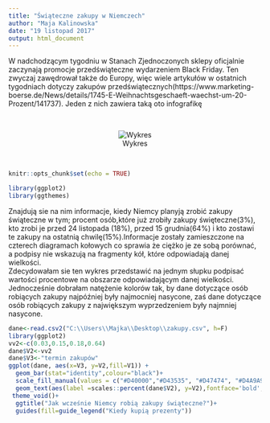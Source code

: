 ---
title: "Świąteczne zakupy w Niemczech"
author: "Maja Kalinowska"
date: "19 listopad 2017"
output: html_document
---
W nadchodzącym tygodniu w Stanach Zjednoczonych sklepy oficjalnie zaczynają promocje przedświąteczne wydarzeniem Black Friday. Ten zwyczaj zawędrował także do Europy, więc wiele artykułów w ostatnich tygodniach dotyczy zakupów przedświątecznych(https://www.marketing-boerse.de/News/details/1745-E-Weihnachtsgeschaeft-waechst-um-20-Prozent/141737). Jeden z nich zawiera taką oto infografikę

<br />
 
 <center>
 ![Wykres](wykres2.png)
 </center>
 <br />

```{r setup, include=FALSE}
knitr::opts_chunk$set(echo = TRUE)
```



```{r cars,message=FALSE, cache=FALSE,warning=FALSE}
library(ggplot2)
library(ggthemes)

```


Znajdują sie na nim informacje, kiedy Niemcy planyją zrobić zakupy świąteczne w tym; procent osób,które już zrobiły zakupy święteczne(3%), kto zrobi je przed 24 listopada (18%), przed 15 grudnia(64%) i kto zostawi te zakupy na ostatnią chwilę(15%).Informacje zostały zamieszczone na czterech diagramach kołowych co sprawia że ciężko je ze sobą porównać, a podpisy nie wskazują na fragmenty kół, które odpowiadają danej wielkości.
<br />
Zdecydowałam sie ten wykres przedstawić na jednym słupku podpisać wartości procentowe na obszarze odpowiadającym danej wielkości. Jednocześnie dobrałam natężenie kolorów tak, by dane dotyczące osób robiących zakupy najpóźniej były najmocniej nasycone, zaś dane dotyczące osób robiących zakupy z największym wyprzedzeniem były najmniej nasycone.


```{r pressure, cache=FALSE, message=FALSE, out.width='120%'}
dane<-read.csv2("C:\\Users\\Majka\\Desktop\\zakupy.csv", h=F)
library(ggplot2)
vv2<-c(0.03,0.15,0.18,0.64)
dane$V2<-vv2
dane$V3<-"termin zakupów"
ggplot(dane, aes(x=V3, y=V2,fill=V1)) + 
  geom_bar(stat="identity",colour="black")+
  scale_fill_manual(values = c("#D40000","#D43535", "#D47474", "#D4A9A9"))+
  geom_text(aes(label =scales::percent(dane$V2), y=V2),fontface='bold',size=3, position = position_stack(vjust = 0.5))+
 theme_void()+
  ggtitle("Jak wcześnie Niemcy robią zakupy świąteczne?")+
  guides(fill=guide_legend("Kiedy kupią prezenty"))

```




